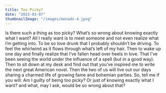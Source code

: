 ```yaml
---
title: Too Picky?
date: "2023-03-07"
thumbnailImage: "/images/menado-4.jpeg"
---
```


<Box>
Is there such a thing as too picky?  
What’s so wrong about knowing exactly what I want?  
All I really want is to meet someone   
and not even realize what I’m getting into.    
To be so love drunk   
that I probably shouldn’t be driving.    
To feel the whirlwind  
as it flows through what’s left of my hair.   
Then to wake up one day   
and finally realize  
that I’ve fallen head over heels in love.    
That I’ve been seeing the world  
under the influence of a spell (but in a good way).   
Then to sit down at my desk   
and find out that you’ve inspired me   
to write the next great American novel.   
Then the two of us will live out our days   
sharing a charmed life  
of growing fame and bohemian parties.   
So, tell me if you will:  
Am I guilty of being too picky?  
Or just of knowing exactly what I want?  
and what, may I ask,  
would be so wrong about that?  
</Box>